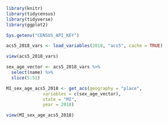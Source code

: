 
```r
library(knitr)
library(tidycensus)
library(tidyverse)
library(ggplot2)

Sys.getenv("CENSUS_API_KEY")
```

```r
acs5_2018_vars <- load_variables(2018, "acs5", cache = TRUE)

view(acs5_2018_vars)
```

```r
sex_age_vector <- acs5_2018_vars %>%
  select(name) %>%
  slice(5:51)
```

```r
MI_sex_age_acs5_2018 <- get_acs(geography = "place",
              variables = c(sex_age_vector),
              state = "MI",
              year = 2018)

view(MI_sex_age_acs5_2018)
```

